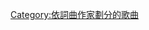 {{noteTA
|1= zh-cn:Doja Cat; zh-hk:Doja Cat; zh-tw:蜜桃貓朵佳;
}}
{{Category explanation|'''[[蜜桃貓朵佳|蜜桃貓朵佳]]'''创作或联合创作的歌曲，關於蜜桃貓朵佳的歌曲，請見「[[:Category:蜜桃貓朵佳歌曲|:Category:蜜桃貓朵佳歌曲]]」}}


[[Category:依詞曲作家劃分的歌曲|Category:依詞曲作家劃分的歌曲]]